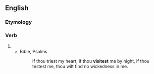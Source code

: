 ==English==

===Etymology===
{{suffix|en|visit|est}}

===Verb===
{{head|en|verb form}}

# {{en-archaic second-person singular of|visit}}
#* Bible, Psalms
#*: If thou triest my heart, if thou '''visitest''' me by night, if thou testest me, thou wilt find no wickedness in me.